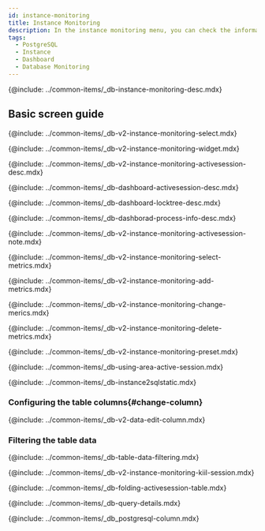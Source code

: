 ```yaml
---
id: instance-monitoring
title: Instance Monitoring
description: In the instance monitoring menu, you can check the information details on key metrics of the database server in real time.
tags:
  - PostgreSQL
  - Instance
  - Dashboard
  - Database Monitoring
---
```



<Note product='PostgreSQL' link='../postgresql-v1/instance-monitoring' />

{@include: ../common-items/_db-instance-monitoring-desc.mdx}

## Basic screen guide

<ProdImg img='db-instance-monitoring.png' desc='Instance Monitoring' />

<!--조회시간 및 대상 선택하기-->

{@include: ../common-items/_db-v2-instance-monitoring-select.mdx}

<!--그래프 차트 위젯 영역-->

{@include: ../common-items/_db-v2-instance-monitoring-widget.mdx} 

<!--액티브 세션 락트리 프로세스정보-->

{@include: ../common-items/_db-v2-instance-monitoring-activesession-desc.mdx}

{@include: ../common-items/_db-dashboard-activesession-desc.mdx} 

{@include: ../common-items/_db-dashboard-locktree-desc.mdx}

{@include: ../common-items/_db-dashborad-process-info-desc.mdx}

{@include: ../common-items/_db-v2-instance-monitoring-activesession-note.mdx}

<!--지표 선택하기-->

{@include: ../common-items/_db-v2-instance-monitoring-select-metrics.mdx}

<!--###지표 추가하기-->

{@include: ../common-items/_db-v2-instance-monitoring-add-metrics.mdx}

<!--###지표 변경하기-->

{@include: ../common-items/_db-v2-instance-monitoring-change-merics.mdx}

<!--###지표 삭제하기-->

{@include: ../common-items/_db-v2-instance-monitoring-delete-metrics.mdx}

<!--## 프리셋-->

{@include: ../common-items/_db-v2-instance-monitoring-preset.mdx} 

<!--## 액티브 세션 영역 활용-->

{@include: ../common-items/_db-using-area-active-session.mdx}

{@include: ../common-items/_db-instance2sqlstatic.mdx} 

### Configuring the table columns{#change-column}

{@include: ../common-items/_db-v2-data-edit-column.mdx}

### Filtering the table data

{@include: ../common-items/_db-table-data-filtering.mdx} 

<!--세션 중지하기-->

{@include: ../common-items/_db-v2-instance-monitoring-kiil-session.mdx} 

{@include: ../common-items/_db-folding-activesession-table.mdx}

<!--쿼리 자세히 보기-->

{@include: ../common-items/_db-query-details.mdx}

<!--컬럼 정보 안내-->

{@include: ../common-items/_db_postgresql-column.mdx}
